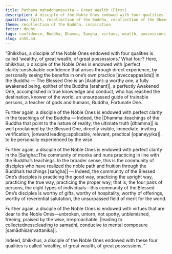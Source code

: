 ```yaml
---
title: Paṭhama mahaddhanasutta - Great Wealth (First)
description: A disciple of the Noble Ones endowed with four qualities is called ‘wealthy, of great wealth, of great possessions.’
qualities: faith, recollection of the Buddha, recollection of the Dhamma, recollection of the Saṅgha, ethical conduct
theme: recollection of the Buddha, inspiration
fetter: doubt
tags: confidence, Buddha, Dhamma, Sangha, virtues, wealth, possessions, sn, sn45-56, sn55
slug: sn55.44
---
```


“Bhikkhus, a disciple of the Noble Ones endowed with four qualities is called ‘wealthy, of great wealth, of great possessions.’ What four? Here, bhikkhus, a disciple of the Noble Ones is endowed with |perfect clarity::unshakable confidence that arises through direct experience, by personally seeing the benefits in one’s own practice [aveccappasāda]| in the Buddha — The Blessed One is an |Arahant::a worthy one, a fully awakened being, epithet of the Buddha [arahant]|, a perfectly Awakened One, accomplished in true knowledge and conduct, who has reached the destination, knower of the world, an unsurpassed guide of trainable persons, a teacher of gods and humans, Buddha, Fortunate One.

Further again, a disciple of the Noble Ones is endowed with perfect clarity in the teachings of the Buddha — Indeed, the |Dhamma::teachings of the Buddha that point to the nature of reality, the ultimate truth [dhamma]| is well proclaimed by the Blessed One, directly visible, immediate, inviting verification, |onward leading::applicable, relevant, practical [opaneyyika]|, to be personally experienced by the wise.

Further again, a disciple of the Noble Ones is endowed with perfect clarity in the |Saṅgha::The community of monks and nuns practicing in line with the Buddha’s teachings. In the broader sense, this is the community of disciples who have realized the noble path and fruition through the Buddha’s teachings [saṅgha]| — Indeed, the community of the Blessed One’s disciples is practicing the good way, practicing the upright way, practicing the true way, practicing the proper way; that is, the four pairs of persons, the eight types of individuals—this community of the Blessed One’s disciples is worthy of gifts, worthy of hospitality, worthy of offerings, worthy of reverential salutation, the unsurpassed field of merit for the world.

Further again, a disciple of the Noble Ones is endowed with virtues that are dear to the Noble Ones—unbroken, untorn, not spotty, unblemished, freeing, praised by the wise, irreproachable, |leading to collectedness::leading to samadhi, conducive to mental composure [samādhisaṃvattanika]|.

Indeed, bhikkhus, a disciple of the Noble Ones endowed with these four qualities is called ‘wealthy, of great wealth, of great possessions.’"